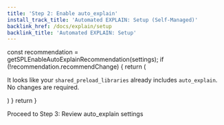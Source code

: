 ```yaml
---
title: 'Step 2: Enable auto_explain'
install_track_title: 'Automated EXPLAIN: Setup (Self-Managed)'
backlink_href: /docs/explain/setup
backlink_title: 'Automated EXPLAIN: Setup'
---
```



   const recommendation = getSPLEnableAutoExplainRecommendation(settings);
   if (!recommendation.recommendChange) {
      return (
         <p>
            It looks like your <code>shared_preload_libraries</code> already includes <code>auto_explain</code>.
            No changes are required.
         </p>
      )
   }
   return <ActuallyEnableAutoExplain splRecommendation={recommendation} />
}

<MaybeRecommendEnable settings={props.settings} />

<Link className="btn btn-success" to="03_review_settings">
   Proceed to Step 3: Review auto_explain settings
</Link>
